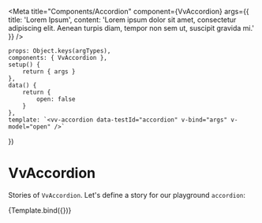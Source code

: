 

<Meta
	title="Components/Accordion"
	component={VvAccordion}
	args={{
		title: 'Lorem Ipsum',
		content:
			'Lorem ipsum dolor sit amet, consectetur adipiscing elit. Aenean turpis diam, tempor non sem ut, suscipit gravida mi.'
	}}
/>

	props: Object.keys(argTypes),
	components: { VvAccordion },
	setup() {
		return { args }
	},
	data() {
		return {
			open: false
		}
	},
	template: `<vv-accordion data-testId="accordion" v-bind="args" v-model="open" />`
})

# VvAccordion

Stories of `VvAccordion`.
Let's define a story for our playground `accordion`:

<Canvas>
	<Story name="vv-accordion" play={accordionTest} args={{}}>
		{Template.bind({})}
	</Story>
</Canvas>

